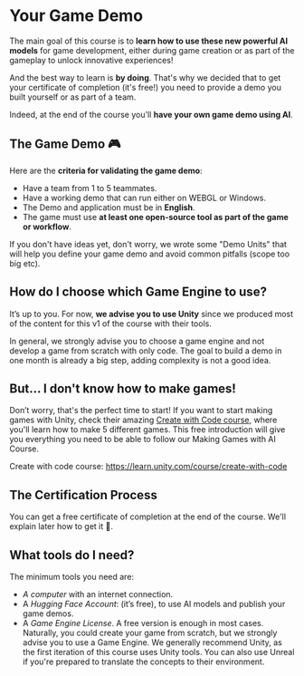 # Your Game Demo

The main goal of this course is to **learn how to use these new powerful AI models** for game development, either during game creation or as part of the gameplay to unlock innovative experiences!

And the best way to learn is **by doing**. That's why we decided that to get your certificate of completion (it's free!) you need to provide a demo you built yourself or as part of a team.

Indeed, at the end of the course you'll **have your own game demo using AI**.

## The Game Demo 🎮

Here are the **criteria for validating the game demo**:

- Have a team from 1 to 5 teammates.
- Have a working demo that can run either on WEBGL or Windows.
- The Demo and application must be in **English**.
- The game must use **at least one open-source tool as part of the game or workflow**.

If you don't have ideas yet, don't worry, we wrote some "Demo Units" that will help you define your game demo and avoid common pitfalls (scope too big etc).

## How do I choose which Game Engine to use?

It’s up to you. For now, **we advise you to use Unity** since we produced most of the content for this v1 of the course with their tools. 

In general, we strongly advise you to choose a game engine and not develop a game from scratch with only code. The goal to build a demo in one month is already a big step, adding complexity is not a good idea.


## But... I don't know how to make games!

Don’t worry, that's the perfect time to start! If you want to start making games with Unity, check their amazing [Create with Code course](https://learn.unity.com/course/create-with-code), where you'll learn how to make 5 different games. This free introduction will give you everything you need to be able to follow our Making Games with AI Course.

Create with code course: https://learn.unity.com/course/create-with-code

## The Certification Process

You can get a free certificate of completion at the end of the course. We'll explain later how to get it 🤗.


## What tools do I need?

The minimum tools you need are:

- *A computer* with an internet connection.
- A *Hugging Face Account*: (it’s free), to use AI models and publish your game demos.
- A *Game Engine License*. A free version is enough in most cases. Naturally, you could create your game from scratch, but we strongly advise you to use a Game Engine. We generally recommend Unity, as the first iteration of this course uses Unity tools. You can also use Unreal if you're prepared to translate the concepts to their environment.

